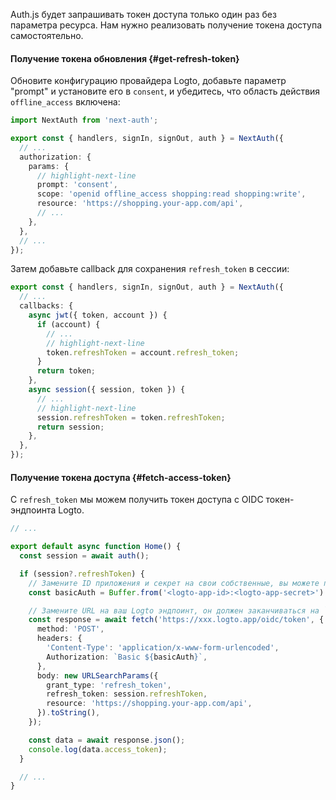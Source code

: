 Auth.js будет запрашивать токен доступа только один раз без параметра ресурса. Нам нужно реализовать получение токена доступа самостоятельно.

#### Получение токена обновления \{#get-refresh-token}

Обновите конфигурацию провайдера Logto, добавьте параметр "prompt" и установите его в `consent`, и убедитесь, что область действия `offline_access` включена:

```ts title="./auth.ts"
import NextAuth from 'next-auth';

export const { handlers, signIn, signOut, auth } = NextAuth({
  // ...
  authorization: {
    params: {
      // highlight-next-line
      prompt: 'consent',
      scope: 'openid offline_access shopping:read shopping:write',
      resource: 'https://shopping.your-app.com/api',
      // ...
    },
  },
  // ...
});
```

Затем добавьте callback для сохранения `refresh_token` в сессии:

```ts title="./auth.ts"
export const { handlers, signIn, signOut, auth } = NextAuth({
  // ...
  callbacks: {
    async jwt({ token, account }) {
      if (account) {
        // ...
        // highlight-next-line
        token.refreshToken = account.refresh_token;
      }
      return token;
    },
    async session({ session, token }) {
      // ...
      // highlight-next-line
      session.refreshToken = token.refreshToken;
      return session;
    },
  },
});
```

#### Получение токена доступа \{#fetch-access-token}

С `refresh_token` мы можем получить токен доступа с OIDC токен-эндпоинта Logto.

```ts title="./app/page.tsx"
// ...

export default async function Home() {
  const session = await auth();

  if (session?.refreshToken) {
    // Замените ID приложения и секрет на свои собственные, вы можете проверить раздел "Интеграция".
    const basicAuth = Buffer.from('<logto-app-id>:<logto-app-secret>').toString('base64');

    // Замените URL на ваш Logto эндпоинт, он должен заканчиваться на `/oidc/token`
    const response = await fetch('https://xxx.logto.app/oidc/token', {
      method: 'POST',
      headers: {
        'Content-Type': 'application/x-www-form-urlencoded',
        Authorization: `Basic ${basicAuth}`,
      },
      body: new URLSearchParams({
        grant_type: 'refresh_token',
        refresh_token: session.refreshToken,
        resource: 'https://shopping.your-app.com/api',
      }).toString(),
    });

    const data = await response.json();
    console.log(data.access_token);
  }

  // ...
}
```
